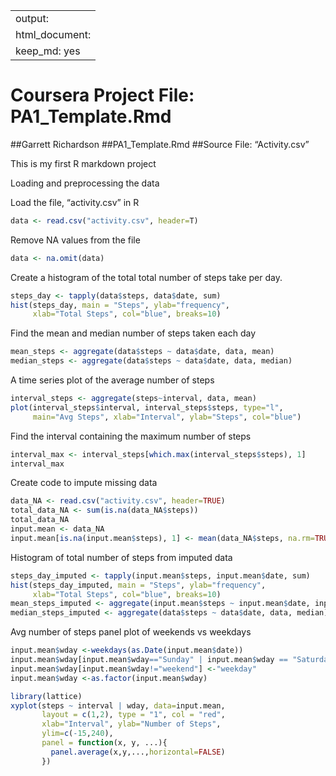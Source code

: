 ----
output: 
  html_document: 
    keep_md: yes
----
Coursera Project File: PA1_Template.Rmd
========================
##Garrett Richardson
##PA1_Template.Rmd
##Source File: "Activity.csv"

This is my first R markdown project

Loading and preprocessing the data

Load the file, "activity.csv" in R
```r
data <- read.csv("activity.csv", header=T)
```

Remove NA values from the file
```r
data <- na.omit(data)
```

Create a histogram of the total total number of steps take per day.
```r
steps_day <- tapply(data$steps, data$date, sum)
hist(steps_day, main = "Steps", ylab="frequency", 
     xlab="Total Steps", col="blue", breaks=10)
```


Find the mean and median number of steps taken each day
```r
mean_steps <- aggregate(data$steps ~ data$date, data, mean)
median_steps <- aggregate(data$steps ~ data$date, data, median)
```

A time series plot of the average number of steps
```r
interval_steps <- aggregate(steps~interval, data, mean)
plot(interval_steps$interval, interval_steps$steps, type="l", 
     main="Avg Steps", xlab="Interval", ylab="Steps", col="blue")
```

Find the interval containing the maximum number of steps
```r
interval_max <- interval_steps[which.max(interval_steps$steps), 1]
interval_max
```
Create code to impute missing data
```r
data_NA <- read.csv("activity.csv", header=TRUE)
total_data_NA <- sum(is.na(data_NA$steps))
total_data_NA
input.mean <- data_NA
input.mean[is.na(input.mean$steps), 1] <- mean(data_NA$steps, na.rm=TRUE)
```
Histogram of total number of steps from imputed data
```r
steps_day_imputed <- tapply(input.mean$steps, input.mean$date, sum)
hist(steps_day_imputed, main = "Steps", ylab="frequency", 
     xlab="Total Steps", col="blue", breaks=10)
mean_steps_imputed <- aggregate(input.mean$steps ~ input.mean$date, input.mean, mean)
median_steps_imputed <- aggregate(data$steps ~ data$date, data, median)
```

Avg number of steps panel plot of weekends vs weekdays 
```r
input.mean$wday <-weekdays(as.Date(input.mean$date))
input.mean$wday[input.mean$wday=="Sunday" | input.mean$wday == "Saturday"]<-"weekend"
input.mean$wday[input.mean$wday!="weekend"] <-"weekday"
input.mean$wday <-as.factor(input.mean$wday)

library(lattice)
xyplot(steps ~ interval | wday, data=input.mean,
       layout = c(1,2), type = "1", col = "red", 
       xlab="Interval", ylab="Number of Steps", 
       ylim=c(-15,240),
       panel = function(x, y, ...){
         panel.average(x,y,...,horizontal=FALSE)
       })
```
